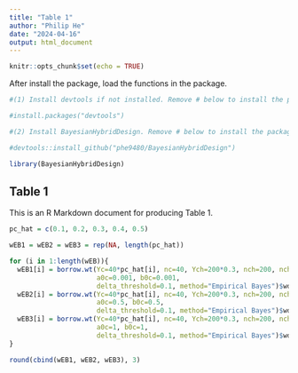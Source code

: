 ---
title: "Table 1"
author: "Philip He"
date: "2024-04-16"
output: html_document
---

```{r setup, include=FALSE}
knitr::opts_chunk$set(echo = TRUE)
```


After install the package, load the functions in the package.
```{r}
#(1) Install devtools if not installed. Remove # below to install the package

#install.packages("devtools")

#(2) Install BayesianHybridDesign. Remove # below to install the package

#devtools::install_github("phe9480/BayesianHybridDesign")

library(BayesianHybridDesign)
```


## Table 1

This is an R Markdown document for producing Table 1.


```{r}

pc_hat = c(0.1, 0.2, 0.3, 0.4, 0.5)

wEB1 = wEB2 = wEB3 = rep(NA, length(pc_hat))

for (i in 1:length(wEB)){
  wEB1[i] = borrow.wt(Yc=40*pc_hat[i], nc=40, Ych=200*0.3, nch=200, nche=40, 
                      a0c=0.001, b0c=0.001,
                      delta_threshold=0.1, method="Empirical Bayes")$wd
  wEB2[i] = borrow.wt(Yc=40*pc_hat[i], nc=40, Ych=200*0.3, nch=200, nche=40, 
                      a0c=0.5, b0c=0.5,
                      delta_threshold=0.1, method="Empirical Bayes")$wd
  wEB3[i] = borrow.wt(Yc=40*pc_hat[i], nc=40, Ych=200*0.3, nch=200, nche=40, 
                      a0c=1, b0c=1,
                      delta_threshold=0.1, method="Empirical Bayes")$wd
}

round(cbind(wEB1, wEB2, wEB3), 3)
```
